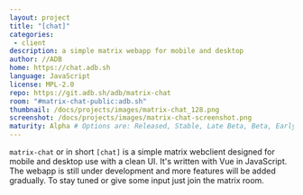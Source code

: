 ```yaml
---
layout: project
title: "[chat]"
categories:
 - client
description: a simple matrix webapp for mobile and desktop
author: //ADB
home: https://chat.adb.sh
language: JavaScript
license: MPL-2.0
repo: https://git.adb.sh/adb/matrix-chat
room: "#matrix-chat-public:adb.sh"
thumbnail: /docs/projects/images/matrix-chat_128.png
screenshot: /docs/projects/images/matrix-chat-screenshot.png
maturity: Alpha # Options are: Released, Stable, Late Beta, Beta, Early Beta, Late Alpha, Alpha, Early Alpha, or Not actively maintained
---
```


`matrix-chat` or in short `[chat]` is a simple matrix webclient designed for mobile and desktop use with a clean UI.
It's written with Vue in JavaScript. The webapp is still under development and more features will be added gradually.
To stay tuned or give some input just join the matrix room.